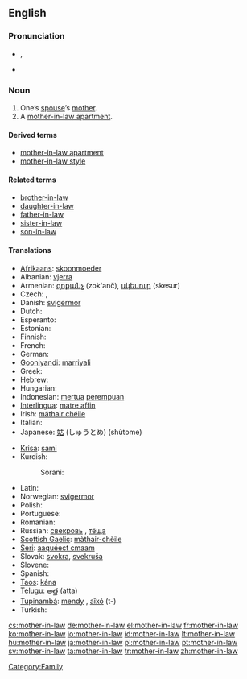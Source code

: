 ==English==
{{wikipedia}}

{{rfe}}

===Pronunciation===
* {{a|UK}} {{IPA|/ˈmʌð.ə(ɹ).ɪnˌlɔː/}}, {{SAMPA|/"mVD.@(r).In%lO:/}}
* {{audio|en-us-mother-in-law.ogg|Audio (US)}}

===Noun===
{{en-noun|sg=[[mother]]-[[in-law]]|pl=mothers-in-law}}

# One’s [[spouse]]’s [[mother]].
# A [[mother-in-law apartment]].

====Derived terms====
* [[mother-in-law apartment]]
* [[mother-in-law style]]

====Related terms====
* [[brother-in-law]]
* [[daughter-in-law]]
* [[father-in-law]]
* [[sister-in-law]]
* [[son-in-law]]

====Translations====
{{trans-top|spouse’s mother}}
* [[Afrikaans]]: [[skoonmoeder]]
* Albanian: [[vjerra]] {{f}}
* Armenian: {{i|wife’s mother}} [[զոքանչ]] (zok'anč), {{i|husband’s mother}} [[սկեսուր]] (skesur)
* Czech: {{t+|cs|tchýně|f}}, {{t+|cs|tchyně|f}}
* Danish: [[svigermor]]
* Dutch: {{t+|nl|schoonmoeder|f}}
* Esperanto: {{t+|eo|bopatrino|xs=Esperanto}}
* Estonian: {{t+|et|ämm}}
* Finnish: {{t+|fi|anoppi}}
* French: {{t+|fr|belle-mère|f}}
* German: {{t+|de|Schwiegermutter|f}}
* [[Gooniyandi]]: [[marriyali]]
* Greek: {{t+|el|πεθερά|f|sc=Grek}}
* Hebrew: {{t-|he|חמות|f|alt=חָמוֹת|tr=khamót|sc=Hebr}}
* Hungarian: {{t+|hu|anyós}}
* Indonesian: [[mertua]] [[perempuan]]
* [[Interlingua]]: [[matre affin]]
* Irish: [[máthair chéile]]
* Italian: {{t+|it|suocera|f}}
* Japanese: [[姑]] (しゅうとめ) (shūtome)
{{trans-mid}}
* [[Krisa]]: [[sami]] {{i|husband’s mother}}
* Kurdish:
*: Sorani: {{t|ku|خه‌سو|tr=xesu|sc=KUchar}}
* Latin: {{t-|la|socrus|f}}
* Norwegian: [[svigermor]] {{f}}
* Polish: {{t+|pl|teściowa|f}}
* Portuguese: {{t+|pt|sogra|f}}
* Romanian: {{t-|ro|soacră|f}}
* Russian: {{i|wife’s mother-in-law}} [[свекровь]] {{f}}, {{i|husband’s mother-in-law}} [[тёща]] {{f}}
* [[Scottish Gaelic]]: [[màthair-chèile]]
* [[Seri]]: [[aaquéect cmaam]] {{i|of a male}}
* Slovak: [[svokra]], [[svekruša]] {{f}}
* Slovene: {{t+|sl|tašča|f}}
* Spanish: {{t+|es|suegra|f}}
* [[Taos]]: [[kána]]
* [[Telugu]]: [[అత్త]] (atta)
* [[Tupinambá]]: [[mendy]] {{i|wife’s mother-in-law}}, [[aîxó]] (t-) {{i|husband’s mother-in-law}}
* Turkish: {{t+|tr|kaynana}}
{{trans-bottom}}

[[Category:Family]]

[[cs:mother-in-law]]
[[de:mother-in-law]]
[[el:mother-in-law]]
[[fr:mother-in-law]]
[[ko:mother-in-law]]
[[io:mother-in-law]]
[[id:mother-in-law]]
[[lt:mother-in-law]]
[[hu:mother-in-law]]
[[ja:mother-in-law]]
[[pl:mother-in-law]]
[[pt:mother-in-law]]
[[sv:mother-in-law]]
[[ta:mother-in-law]]
[[tr:mother-in-law]]
[[zh:mother-in-law]]